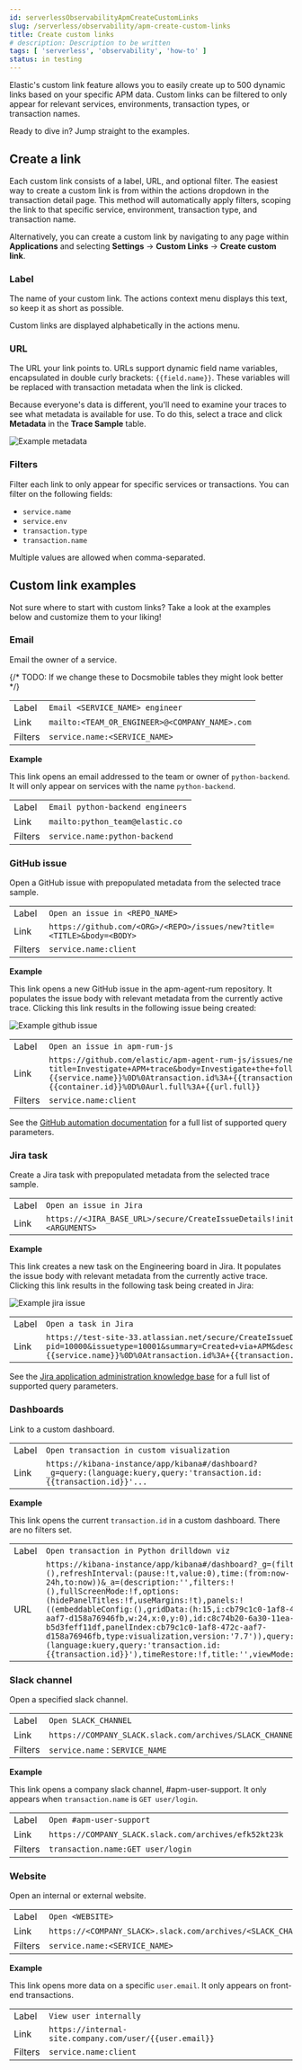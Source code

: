 ```yaml
---
id: serverlessObservabilityApmCreateCustomLinks
slug: /serverless/observability/apm-create-custom-links
title: Create custom links
# description: Description to be written
tags: [ 'serverless', 'observability', 'how-to' ]
status: in testing
---
```




<Testing />

Elastic's custom link feature allows you to easily create up to 500 dynamic links
based on your specific APM data.
Custom links can be filtered to only appear for relevant services,
environments, transaction types, or transaction names.

Ready to dive in? Jump straight to the <DocLink id="serverlessObservabilityApmCreateCustomLinks" section="custom-link-examples">examples</DocLink>.

## Create a link

Each custom link consists of a label, URL, and optional filter.
The easiest way to create a custom link is from within the actions dropdown in the transaction detail page.
This method will automatically apply filters, scoping the link to that specific service,
environment, transaction type, and transaction name.

Alternatively, you can create a custom link by navigating to any page within **Applications** and selecting **Settings** -> **Custom Links** -> **Create custom link**.

### Label

The name of your custom link.
The actions context menu displays this text, so keep it as short as possible.

<DocCallOut title="Tip">
Custom links are displayed alphabetically in the actions menu.
</DocCallOut>

### URL

The URL your link points to.
URLs support dynamic field name variables, encapsulated in double curly brackets: `{{field.name}}`.
These variables will be replaced with transaction metadata when the link is clicked.

Because everyone's data is different,
you'll need to examine your traces to see what metadata is available for use.
To do this, select a trace and click **Metadata** in the **Trace Sample** table.

![Example metadata](images/custom-links/example-metadata.png)

### Filters

Filter each link to only appear for specific services or transactions.
You can filter on the following fields:

* `service.name`
* `service.env`
* `transaction.type`
* `transaction.name`

Multiple values are allowed when comma-separated.

## Custom link examples

Not sure where to start with custom links?
Take a look at the examples below and customize them to your liking!

### Email

Email the owner of a service.

{/* TODO: If we change these to Docsmobile tables they might look better */}

|  |  |
|---|---|
| Label | `Email <SERVICE_NAME> engineer` |
| Link | `mailto:<TEAM_OR_ENGINEER>@<COMPANY_NAME>.com` |
| Filters | `service.name:<SERVICE_NAME>` |

**Example**

This link opens an email addressed to the team or owner of `python-backend`.
It will only appear on services with the name `python-backend`.

|  |  |
|---|---|
| Label | `Email python-backend engineers` |
| Link | `mailto:python_team@elastic.co` |
| Filters | `service.name:python-backend` |

### GitHub issue

Open a GitHub issue with prepopulated metadata from the selected trace sample.

|  |  |
|---|---|
| Label | `Open an issue in <REPO_NAME>` |
| Link | `https://github.com/<ORG>/<REPO>/issues/new?title=<TITLE>&body=<BODY>` |
| Filters | `service.name:client` |

**Example**

This link opens a new GitHub issue in the apm-agent-rum repository.
It populates the issue body with relevant metadata from the currently active trace.
Clicking this link results in the following issue being created:

![Example github issue](images/custom-links/create-github-issue.png)

|  |  |
|---|---|
| Label | `Open an issue in apm-rum-js` |
| Link | `https://github.com/elastic/apm-agent-rum-js/issues/new?title=Investigate+APM+trace&body=Investigate+the+following+APM+trace%3A%0D%0A%0D%0Aservice.name%3A+{{service.name}}%0D%0Atransaction.id%3A+{{transaction.id}}%0D%0Acontainer.id%3A+{{container.id}}%0D%0Aurl.full%3A+{{url.full}}` |
| Filters | `service.name:client` |

See the [GitHub automation documentation](https://help.github.com/en/github/managing-your-work-on-github/about-automation-for-issues-and-pull-requests-with-query-parameters) for a full list of supported query parameters.

<div id="custom-links-examples-jira"></div>

### Jira task

Create a Jira task with prepopulated metadata from the selected trace sample.

|  |  |
|---|---|
| Label | `Open an issue in Jira` |
| Link | `https://<JIRA_BASE_URL>/secure/CreateIssueDetails!init.jspa?<ARGUMENTS>` |

**Example**

This link creates a new task on the Engineering board in Jira.
It populates the issue body with relevant metadata from the currently active trace.
Clicking this link results in the following task being created in Jira:

![Example jira issue](images/custom-links/create-jira-issue.png)

|  |  |
|---|---|
| Label | `Open a task in Jira` |
| Link | `https://test-site-33.atlassian.net/secure/CreateIssueDetails!init.jspa?pid=10000&issuetype=10001&summary=Created+via+APM&description=Investigate+the+following+APM+trace%3A%0D%0A%0D%0Aservice.name%3A+{{service.name}}%0D%0Atransaction.id%3A+{{transaction.id}}%0D%0Acontainer.id%3A+{{container.id}}%0D%0Aurl.full%3A+{{url.full}}` |

See the [Jira application administration knowledge base](https://confluence.atlassian.com/jirakb/how-to-create-issues-using-direct-html-links-in-jira-server-159474.html)
for a full list of supported query parameters.

### Dashboards

Link to a custom dashboard.

|  |  |
|---|---|
| Label | `Open transaction in custom visualization` |
| Link | `https://kibana-instance/app/kibana#/dashboard?_g=query:(language:kuery,query:'transaction.id:{{transaction.id}}'...` |

**Example**

This link opens the current `transaction.id` in a custom dashboard.
There are no filters set.

|  |  |
|---|---|
| Label | `Open transaction in Python drilldown viz` |
| URL | `https://kibana-instance/app/kibana#/dashboard?_g=(filters:!(),refreshInterval:(pause:!t,value:0),time:(from:now-24h,to:now))&_a=(description:'',filters:!(),fullScreenMode:!f,options:(hidePanelTitles:!f,useMargins:!t),panels:!((embeddableConfig:(),gridData:(h:15,i:cb79c1c0-1af8-472c-aaf7-d158a76946fb,w:24,x:0,y:0),id:c8c74b20-6a30-11ea-92ab-b5d3feff11df,panelIndex:cb79c1c0-1af8-472c-aaf7-d158a76946fb,type:visualization,version:'7.7')),query:(language:kuery,query:'transaction.id:{{transaction.id}}'),timeRestore:!f,title:'',viewMode:edit)` |

### Slack channel

Open a specified slack channel.

|  |  |
|---|---|
| Label | `Open SLACK_CHANNEL` |
| Link | `https://COMPANY_SLACK.slack.com/archives/SLACK_CHANNEL` |
| Filters | `service.name` : `SERVICE_NAME` |

**Example**

This link opens a company slack channel, #apm-user-support.
It only appears when `transaction.name` is `GET user/login`.

|  |  |
|---|---|
| Label | `Open #apm-user-support` |
| Link | `https://COMPANY_SLACK.slack.com/archives/efk52kt23k` |
| Filters | `transaction.name:GET user/login` |

### Website

Open an internal or external website.

|  |  |
|---|---|
| Label | `Open <WEBSITE>` |
| Link | `https://<COMPANY_SLACK>.slack.com/archives/<SLACK_CHANNEL>` |
| Filters | `service.name:<SERVICE_NAME>` |

**Example**

This link opens more data on a specific `user.email`.
It only appears on front-end transactions.

|  |  |
|---|---|
| Label | `View user internally` |
| Link | `https://internal-site.company.com/user/{{user.email}}` |
| Filters | `service.name:client` |


<Feedback slug="/serverless/observability/apm-create-custom-links" filepath="docs/apm/apm-create-custom-links.mdx" />
